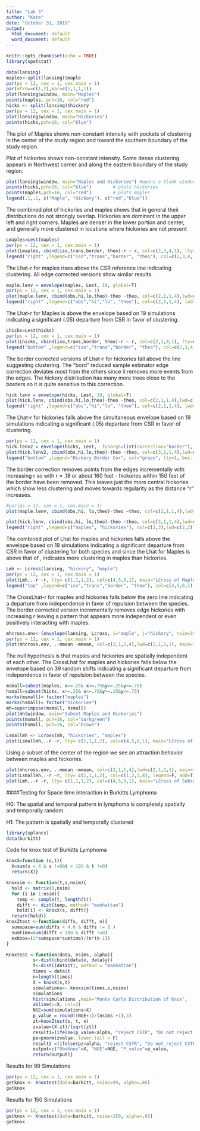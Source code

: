 ---
title: "Lab 5"
author: "Kate"
date: "October 31, 2019"
output:
  html_document: default
  word_document: default
---

```{r setup, include=FALSE}
knitr::opts_chunk$set(echo = TRUE)
library(spatstat)
```


```{r echo=FALSE}
data(lansing)
maples<-split(lansing)$maple
par(ps = 12, cex = 1, cex.main = 1)
par(mfrow=c(1,2),mar=c(1,1,1,1))
plot(lansing$window, main="Maples")
points(maples, pch=16, col="red")
hicks <- split(lansing)$hickory
par(ps = 12, cex = 1, cex.main = 1)
plot(lansing$window, main="Hickories")
points(hicks,pch=16, col="blue")
```

The plot of Maples shows non-constant intensity with pockets of clustering in the center of the study region and toward the southern boundary of the study region.

Plot of hickories shows non-constant intensity. Some dense clustering appears in Northwest corner and along the eastern boundary of the study region.

```{r echo=FALSE, fig.width=4.5, fig.height=5.5}
plot(lansing$window, main="Maples and Hickories") #opens a blank window
points(hicks,pch=16, col="blue") 		# plots hickories
points(maples,pch=16, col="red") 		# plots maples
legend(.1,.1, c("Maple", "Hickory"), c("red","blue"))
```

The combined plot of hickories and maples shows that in general their distributions do not strongly overlap. Hickories are dominant in the upper left and right corners. Maples are denser in the lower portion and center, and generally more clustered in locations where hickories are not present



```{r  fig.width=4.5, fig.height=4.5}
Lmaples=Lest(maples)
par(ps = 12, cex = 1, cex.main = 1)
plot(Lmaples, cbind(iso,trans,border, theo)-r ~ r, col=c(2,3,4,1), lty=c(1,1,1,2), main="Maples LFunction", legend=F)
legend("right" ,legend=c("iso","trans","border", "theo"), col=c(2,3,4,1), lty=c(1,1,1,2), box.lty=0)
```

The Lhat-r  for maples rises above the CSR reference line indicating clustering. All edge corrected versions show similar results.

```{r echo=FALSE, fig.width=4.5, fig.height=4.5}
maple.lenv = envelope(maples, Lest, 19, global=T)
par(ps = 12, cex = 1, cex.main = 1)
plot(maple.lenv, cbind(obs,hi,lo,theo)-theo ~theo, col=c(2,1,1,4),lwd=c(2,1,1,1),lty=c(1,1,1,2),main ="Maples",legend=F)
legend("right" ,legend=c("obs","hi","lo", "theo"), col=c(2,1,1,4), lwd=c(2,1,1,1),lty=c(1,1,1,2), box.lty=0)
```

The Lhat-r  for Maples is above the envelope based on 19 simulations indicating a significant (.05) departure from CSR in favor of clustering.

```{r echo=FALSE, fig.width=4.5, fig.height=4.5}
Lhicks=Lest(hicks)
par(ps = 12, cex = 1, cex.main = 1)
plot(Lhicks, cbind(iso,trans,border, theo)-r ~ r, col=c(2,3,4,1), lty=c(1,1,1,2), main="Hickories LFunction", legend=F)
legend("bottom" ,legend=c("iso","trans","border", "theo"), col=c(2,3,4,1), lty=c(1,1,1,2), box.lty=0)
```

The border corrected versions of Lhat-r for hickories fall above the line suggesting clustering. The "bord" reduced sample estimator edge correction deviates most from the others since it removes more events from the edges. The hickory distribution has many more trees close to the borders so it is quite sensitive to this correction.

```{r echo=FALSE, fig.width=4.5, fig.height=4.5}
hick.lenv = envelope(hicks, Lest, 19, global=T)
plot(hick.lenv, cbind(obs,hi,lo,theo)-theo ~theo, col=c(2,1,1,4),lwd=c(2,1,1,1),lty=c(1,1,1,2),main ="Hickories",legend=F)
legend("right" ,legend=c("obs","hi","lo", "theo"), col=c(2,1,1,4), lwd=c(2,1,1,1),lty=c(1,1,1,2), box.lty=0)
```

The Lhat-r for hickories falls above the simultaneous envelope based on 19 simulations indicating a significant (.05) departure from CSR in favor of clustering.

```{r echo=FALSE, fig.width=4.5, fig.height=4.5}
par(ps = 12, cex = 1, cex.main = 1)
hick.lenv2 = envelope(hicks, Lest,  funargs=list(correction="border"), 19, global=T)
plot(hick.lenv2, cbind(obs,hi,lo,theo)-theo ~theo, col=c(3,1,1,4),lwd=c(2,1,1,1),main ="Hickory LFunction with Border Corrected version",legend=F)
legend("bottom" ,legend="Hickory Border Cor", col="green", lty=1, box.lty=0)
```

The border correction removes points from the edges incrementally with increasing r so with r = .18 or about 160 feet - hickories within 150 feet of the border have been removed. This leaves just the more central hickories which show less clustering and moves towards regularity as the distance "r" increases.

```{r echo=FALSE, fig.width=4.5, fig.height=4.5}
#par(ps = 12, cex = 1, cex.main = 1)
plot(maple.lenv, cbind(obs,hi, lo,theo)-theo ~theo, col=c(2,1,1,4),lwd=c(2,1,1,1),main ="Maples and Hickories",legend=F)

plot(hick.lenv, cbind(obs,hi, lo,theo)-theo ~theo, col=c(3,1,1,4),lwd=c(2,1,1,1), legend=FALSE, add=TRUE)
legend("right" ,legend=c("maples", "hickories"), col=c(2,3),lwd=c(2,2), lty=c(1,1), box.lty=0)
```

The combined plot of Lhat for maples and hickories falls above the envelope based on 19 simulations indicating a significant departure from CSR in favor of clustering for both species and since the Lhat for Maples is above that of , indicates more clustering in maples than hickories.

```{r echo=F,fig.width=4.5, fig.height=4.5}
Lmh <- Lcross(lansing, "hickory", "maple")
par(ps = 12, cex = 1, cex.main = 1)
plot(Lmh,.-r ~r, lty= c(1,1,1,2), col=c(4,5,6,1), main="LCross of Maples and Hickories", legend=F)
legend("top" ,legend=c("iso","trans","border", "theo"), col=c(4,5,6,1), lty=c(1,1,1,2), box.lty=0)

```

The CrossLhat-r  for maples and hickories falls below the zero line indicating a departure from independence  in favor  of repulsion between the species. The border corrected version incrementally removes edge hickories with increasing r leaving a pattern that appears more independent or even positively interacting with maples.

```{r echo=F,fig.width=4.5, fig.height=4.5}
mhcross.env<-(envelope(lansing, Lcross, i="maple", j="hickory", nsim=39,  simulate=expression(rshift(lansing, edge="torus"))))
par(ps = 12, cex = 1, cex.main = 1)
plot(mhcross.env, .-mmean ~mmean, col=c(2,1,1,4),lwd=c(2,1,1,1), main="LCross Envelope", legend=F)
```

The null hypothesis is that maples and hickories are spatially independent of each other. The CrossLhat for maples and hickories falls below the envelope based on 39 random shifts indicating a significant departure from independence in favor of repulsion between the species.

```{r}
msmall=subset(maples, x>=.25& x<=.75&y>=.25&y<=.75)
hsmall=subset(hicks, x>=.25& x<=.75&y>=.25&y<=.75)
marks(msmall)= factor("maples")
marks(hsmall)= factor("hickories")
mh=superimpose(msmall, hsmall)
plot(mh$window, main="Subset Maples and Hickories") 
points(msmall, pch=16, col="darkgreen")
points(hsmall, pch=16, col="brown")

```


```{r}
Lsmallmh <- Lcross(mh, "hickories", "maples")
plot(Lsmallmh,.-r ~r, lty= c(1,1,1,2), col=c(4,5,6,1), main="LCross of Center Subset Maples and Hickories", legend=F)
```

Using a subset of the center of the region we see an attraction behavior between maples and hickories.

```{r}

plot(mhcross.env, .-mmean ~mmean, col=c(2,1,1,4),lwd=c(2,1,1,1), main="LCross Envelope", ylim=c(-0.03, 0.2),legend=F)
plot(Lsmallmh,.-r ~r, lty= c(1,1,1,2), col=c(1,2,3,4), legend=F, add=T)
plot(Lmh,.-r ~r, lty= c(1,1,1,2), col=c(4,5,6,1), main="LCross of Subset Maples and Hickories", legend=F, add=T)
```

 
####Testing for Space time interaction in Burkitts Lymphoma


H0: The spatial and temporal pattern in lymphoma is completely spatially and temporally random. 

H1: The pattern is spatially and temporally clustered
```{r echo=FALSE, include=FALSE}
library(splancs)
data(burkitt)
```

Code for knox test of Burkitts Lymphoma
```{r }
knoxX=function (s,t){
  X=sum(s < 4 & s !=0&t < 180 & t !=0)
  return(X)} 

knoxsim <- function(t,s,nsim){
  hold <- matrix(0,nsim)
  for (i in 1:nsim){
    temp <- sample(t, length(t))
    difft <- dist(temp, method= "manhattan")
    hold[i] <- knoxX(s, difft)}
  return(hold)}
knoxZtest <-function(diffs, difft, n){
  sumspace=sum(diffs < 4.0 & diffs != 0 ) 
  sumtime=sum(difft < 180 & difft !=0) 
  exKnox=(2*sumspace*sumtime)/(n*(n-1))
}

Knoxtest <-function(data, nsims, alpha){ 
          s<-dist(cbind(data$x, data$y))
          t<-dist((data$t), method = "manhattan")
          times = data$t
          n=length(times)
          X = knoxX(s,t)
          simulations<- knoxsim(times,s,nsims)
          simulations
          hist(simulations ,main="Monte Carlo Distribution of Knox",       col='lightblue',xlab="Simulated Knox values", xlim=c(min(simulations), (X+2)))
          abline(v=X, col=2)
          NGE=sum(simulations>X)
          p_value = round((NGE+1)/(nsims +1),3)
          zt=knoxZtest(s, t, n)
          zvalue=(X-zt)/(sqrt(zt))
          result1=(ifelse(p_value<alpha, "reject CSTR", "Do not reject CSTR"))
          pz=pnorm(zvalue, lower.tail = F)
          result2 =(ifelse(pz<alpha, "reject CSTR", "Do not reject CSTR"))
          output=c("ObsKnox"=X, "NGE"=NGE, "P_value"=p_value,                "result1"=result1, "expectedKnox"=round(zt,2),"zvalue"=round(zvalue,2),"zpvalue"=round(pz,3), "result2"=result2)
          return(output)}


```
Results for 99 Simulations

```{r fig.width=3.5, fig.height=3.5}
par(ps = 12, cex = 1, cex.main = 1)
getknox <- Knoxtest(data=burkitt, nsims=99, alpha=.05)
getknox
```
Results for 150 Simulations

```{r fig.width=3.5, fig.height=3.5}
par(ps = 12, cex = 1, cex.main = 1)
getknox <- Knoxtest(data=burkitt, nsims=150, alpha=.05)
getknox
```

